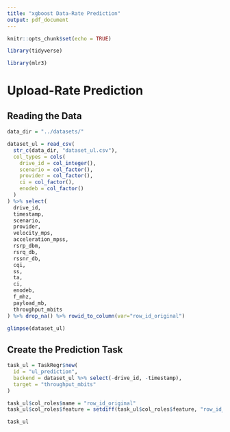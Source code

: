 ```yaml
---
title: "xgboost Data-Rate Prediction"
output: pdf_document
---
```


```r
knitr::opts_chunk$set(echo = TRUE)
```

```r
library(tidyverse)

library(mlr3)
```

# Upload-Rate Prediction

## Reading the Data

```r
data_dir = "../datasets/"

dataset_ul = read_csv(
  str_c(data_dir, "dataset_ul.csv"), 
  col_types = cols(
    drive_id = col_integer(),
    scenario = col_factor(), 
    provider = col_factor(), 
    ci = col_factor(), 
    enodeb = col_factor()
  )
) %>% select(
  drive_id,
  timestamp,
  scenario,
  provider,
  velocity_mps,
  acceleration_mpss,
  rsrp_dbm,
  rsrq_db,
  rssnr_db,
  cqi,
  ss,
  ta,
  ci,
  enodeb,
  f_mhz,
  payload_mb,
  throughput_mbits
) %>% drop_na() %>% rowid_to_column(var="row_id_original")

glimpse(dataset_ul)
```

## Create the Prediction Task

```r
task_ul = TaskRegr$new(
  id = "ul_prediction",
  backend = dataset_ul %>% select(-drive_id, -timestamp),
  target = "throughput_mbits"
)

task_ul$col_roles$name = "row_id_original"
task_ul$col_roles$feature = setdiff(task_ul$col_roles$feature, "row_id_original")

task_ul
```